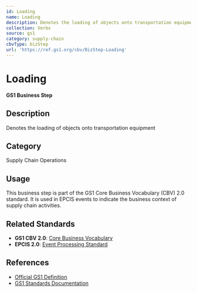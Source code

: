 ```yaml
---
id: Loading
name: Loading
description: Denotes the loading of objects onto transportation equipment
collection: Verbs
source: gs1
category: supply-chain
cbvType: bizStep
url: 'https://ref.gs1.org/cbv/BizStep-Loading'
---
```

# Loading

**GS1 Business Step**

## Description

Denotes the loading of objects onto transportation equipment

## Category

Supply Chain Operations

## Usage

This business step is part of the GS1 Core Business Vocabulary (CBV) 2.0 standard. It is used in EPCIS events to indicate the business context of supply chain activities.

## Related Standards

- **GS1 CBV 2.0**: [Core Business Vocabulary](https://ref.gs1.org/standards/cbv/)
- **EPCIS 2.0**: [Event Processing Standard](https://ref.gs1.org/standards/epcis/)

## References

- [Official GS1 Definition](https://ref.gs1.org/cbv/BizStep-Loading)
- [GS1 Standards Documentation](https://www.gs1.org/standards)

